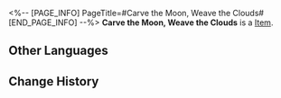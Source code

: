 <%-- [PAGE_INFO]
PageTitle=#Carve the Moon, Weave the Clouds#
[END_PAGE_INFO] --%>
{{Item Infobox
|id          = 21032
|image       = Item Carve the Moon Weave the Clouds.png
|type        = 
|invCategory = Light Cone
|rarity      = 4
|effect      = Light Cone for the Path of {{Color|h|Harmony}}. The Light Cone ability is only effective for characters of this Path.
|description = He immediately falls in love with the golden vessel and is about to buy it,<br />but the Foxian girl drags him aside and whispers:<br />''"Please return at night, Mr. Benefactor, and make up your mind then."''<br /><br />As promised, he returns at night.<br />The same Foxian girl opens the door and smiles at him.<br />''"Please follow me, Mr. Benefactor."''<br /><br />A ray of moonlight shines onto the base of the etched plate.<br />The artisan had traced the petals with lines of various depths, and he would not be able to see such details without the moonlight.
}}
{{Description|He finally recalls why this item is called "Carve the Moon, Weave the Clouds."}}
'''Carve the Moon, Weave the Clouds''' is a [[Item]].

==Other Languages==
{{Other Languages
|en   = Carve the Moon, Weave the Clouds
|zhs  = 镂月裁云之意
|zht  = 鏤月裁雲之意
|ja   = {{Rubi|彫月裁雲|ちょうげつさいうん}}の{{Rubi|意|い}}
|ko   = 누월재운의 뜻
|es   = Esculpir la luna y tejer las nubes
|fr   = Nuages taillés dans la lune
|ru   = Вырезать луну и кроить облака
|th   = Carve the Moon, Weave the Clouds
|vi   = Khắc Lên Ánh Trăng
|de   = Den Mond schnitzen, die Wolken weben
|id   = Carve the Moon, Weave the Clouds
|pt   = Esculpindo a Lua, Tecendo as Nuvens
}}

==Change History==
{{Change History|2.0}}